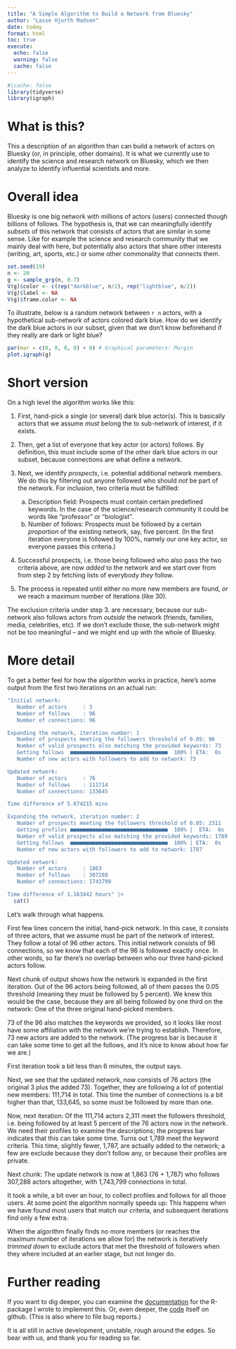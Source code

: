 ```yaml
---
title: "A Simple Algorithm to Build a Network from Bluesky"
author: "Lasse Hjorth Madsen"
date: today
format: html
toc: true
execute:
  echo: false
  warning: false
  cache: false
---
```


```r
#|cache: false
library(tidyverse)
library(igraph)
```

# What is this?

This a description of an algorithm than can build a network of actors on Bluesky (or, in principle, other domains). It is what we currently use to identify the science and research network on Bluesky, which we then analyze to identify influential scientists and more.

# Overall idea

Bluesky is one big network with millions of actors (users) connected though billions of follows. The hypothesis is, that we can meaningfully identify *subsets* of this network that consists of actors that are similar in some sense. Like for example the science and research community that we mainly deal with here, but potentially also actors that share other interests (writing, art, sports, etc.) or some other commonality that connects them.

```r
set.seed(19)
n <- 20
g <- sample_grg(n, 0.7)
V(g)$color <- c(rep("darkblue", n/2), rep("lightblue", n/2)) 
V(g)$label <- NA
V(g)$frame.color <- NA
```

To illustrate, below is a random network between `r n` actors, with a hypothetical sub-network of actors colored dark blue. How do we identify the dark blue actors in our subset, given that we don't know beforehand if they really are dark or light blue?

```r
par(mar = c(0, 0, 0, 0) + 0) # Graphical parameters: Margin
plot.igraph(g)
```

# Short version

On a high level the algorithm works like this:

1. First, hand-pick a single (or several) dark blue actor(s). This is basically actors that we assume *must* belong the to sub-network of interest, if it exists. 

2. Then, get a list of everyone that key actor (or actors) follows. By definition, this must include some of the other dark blue actors in our subset, because connections are what define a network.

3. Next, we identify *prospects*, i.e. potential additional network members. We do this by filtering out anyone followed who should *not* be part of the network. For inclusion, two criteria must be fulfilled:
    a. Description field: Prospects must contain certain predefined keywords. In the case of the science/research community it could be words like "professor" or "biologist".
    b. Number of follows: Prospects must be followed by a certain *proportion* of the existing network, say, five percent. (In the first iteration everyone is followed by 100%, namely our one key actor, so everyone passes this criteria.)
  
4. Successful prospects, i.e. those being followed who also pass the two criteria above, are now *added* to the network and we start over from from step 2 by fetching lists of everybody *they* follow. 

5. The process is repeated until either no more new members are found, *or* we reach a maximum number of iterations (like 30).

The exclusion criteria under step 3. are necessary, because our sub-network also follows actors from *outside* the network (friends, families, media, celebrities, etc). If we don't exclude those, the sub-network might not be too meaningful -- and we might end up with the whole of Bluesky.

# More detail

To get a better feel for how the algorithm works in practice, here's some output from the first two iterations on an actual run:

```r
"Initial network:
   Number of actors     : 3
   Number of follows    : 96
   Number of connections: 96

Expanding the network, iteration number: 1
   Number of prospects meeting the followers threshold of 0.05: 96
   Number of valid prospects also matching the provided keywords: 73
   Getting follows  ■■■■■■■■■■■■■■■■■■■■■■■■■■■■■■■  100% | ETA:  0s
   Number of new actors with followers to add to network: 73

Updated network:
   Number of actors     : 76
   Number of follows    : 111714
   Number of connections: 133645

Time difference of 5.874215 mins

Expanding the network, iteration number: 2
   Number of prospects meeting the followers threshold of 0.05: 2311
   Getting profiles ■■■■■■■■■■■■■■■■■■■■■■■■■■■■■■■  100% |  ETA:  0s
   Number of valid prospects also matching the provided keywords: 1789
   Getting follows  ■■■■■■■■■■■■■■■■■■■■■■■■■■■■■■■  100% | ETA:  0s
   Number of new actors with followers to add to network: 1787

Updated network:
   Number of actors     : 1863
   Number of follows    : 307288
   Number of connections: 1743799

Time difference of 1.163442 hours" |> 
  cat()
```
Let's walk through what happens.

First few lines concern the initial, hand-pick network. In this case, it consists of three actors, that we assume must be part of the network of interest. They follow a total of 96 other actors. This initial network consists of 96 connections, so we know that each of the 96 is followed exactly once. In other words, so far there's no overlap between who our three hand-picked actors follow.

Next chunk of output shows how the network is expanded in the first iteration. Out of the 96 actors being followed, all of them passes the 0.05 threshold (meaning they must be followed by 5 percent). We knew this would be the case, because they are all being followed by one third on the network: One of the three original hand-picked members.

73 of the 96 also matches the keywords we provided, so it looks like most have some affiliation with the network we're trying to establish. Therefore, 73 new actors are added to the network. (The progress bar is because it can take some time to get all the follows, and it's nice to know about how far we are.)

First iteration took a bit less than 6 minutes, the output says.

Next, we see that the updated network, now consists of 76 actors (the original 3 plus the added 73). Together, they are following a lot of potential new members: 111,714 in total. This time the number of connections is a bit higher than that, 133,645, so some must be followed by more than one.

Now, next iteration: Of the 111,714 actors  2,311 meet the followers threshold, i.e. being followed by at least 5 percent of the 76 actors now in the network. We need their profiles to examine the descriptions; the progress bar indicates that this can take some time. Turns out 1,789 meet the keyword criteria. This time, slightly fewer, 1,787, are actually added to the network; a few are exclude because they don't follow any, or because their profiles are private.

Next chunk: The update network is now at 1,863 (76 + 1,787) who follows 307,288 actors altogether, with 1,743,799 connections in total.

It took a while, a bit over an hour, to collect profiles and follows for all those users. 
At some point the algorithm normally speeds up: This happens when we have found most users that match our criteria, and subsequent iterations find only a few extra.

When the algorithm finally finds no more members (or reaches the maximum number of iterations we allow for) the network is iteratively *trimmed down* to exclude actors that met the threshold of followers when they where included at an earlier stage, but not longer do.

# Further reading

If you want to dig deeper, you can examine the [documentation](https://lassehjorthmadsen.github.io/blueskynet/index.html) for the R-package I wrote to implement this. Or, even deeper, the [code](https://github.com/lassehjorthmadsen/blueskynet) itself on github. (This is also where to file bug reports.) 

It is all still in active development, unstable, rough around the edges. So bear with us, and thank you for reading so far.
